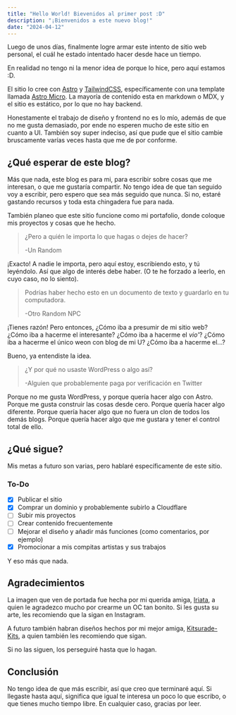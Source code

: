 ```yaml
---
title: "Hello World! Bievenidos al primer post :D"
description: "¡Bienvenidos a este nuevo blog!"
date: "2024-04-12"
---
```


Luego de unos días, finalmente logre armar este intento de sitio web personal, el cuál he estado intentado hacer desde hace un tiempo.

En realidad no tengo ni la menor idea de porque lo hice, pero aquí estamos :D.

El sitio lo cree con [Astro](https://astro.build/) y [TailwindCSS](https://tailwindcss.com/), específicamente con una template llamada [Astro Micro](https://github.com/trevortylerlee/astro-micro). La mayoría de contenido esta en markdown o MDX, y el sitio es estático, por lo que no hay backend.

Honestamente el trabajo de diseño y frontend no es lo mío, además de que no me gusta demasiado, por ende no esperen mucho de este sitio en cuanto a UI. También soy super indeciso, así que pude que el sitio cambie bruscamente varías veces hasta que me de por conforme.


## ¿Qué esperar de este blog?

Más que nada, este blog es para mi, para escribir sobre cosas que me interesan, o que me gustaría compartir. No tengo idea de que tan seguido voy a escribir, pero espero que sea más seguido que nunca. Si no, estaré gastando recursos y toda esta chingadera fue para nada.

También planeo que este sitio funcione como mi portafolio, donde coloque mis proyectos y cosas que he hecho.

> ¿Pero a quién le importa lo que hagas o dejes de hacer?
>
> -Un Random

¡Exacto! A nadie le importa, pero aquí estoy, escribiendo esto, y tú leyéndolo. Así que algo de interés debe haber. (O te he forzado a leerlo, en cuyo caso, no lo siento).

> Podrías haber hecho esto en un documento de texto y guardarlo en tu computadora.
>
> -Otro Random NPC

¡Tienes razón! Pero entonces, ¿Cómo iba a presumir de mi sitio web? ¿Cómo iba a hacerme el interesante? ¿Cómo iba a hacerme el _vio'_? ¿Cómo iba a hacerme el único weon con blog de mi U? ¿Cómo iba a hacerme el...?

Bueno, ya entendiste la idea.

> ¿Y por qué no usaste WordPress o algo así?
>
> -Alguien que probablemente paga por verificación en Twitter

Porque no me gusta WordPress, y porque quería hacer algo con Astro. Porque me gusta construir las cosas desde cero. Porque quería hacer algo diferente. Porque quería hacer algo que no fuera un clon de todos los demás blogs. Porque quería hacer algo que me gustara y tener el control total de ello.

## ¿Qué sigue?

Mis metas a futuro son varias, pero hablaré específicamente de este sitio.

### To-Do

- [x] Publicar el sitio
- [x] Comprar un dominio y probablemente subirlo a Cloudflare
- [ ] Subir mis proyectos
- [ ] Crear contenido frecuentemente
- [ ] Mejorar el diseño y añadir más funciones (como comentarios, por ejemplo)
- [x] Promocionar a mis compitas artistas y sus trabajos

Y eso más que nada.

## Agradecimientos

La imagen que ven de portada fue hecha por mi querida amiga, [Iriata](https://www.instagram.com/iriata18/), a quien le agradezco mucho por crearme un OC tan bonito. Si les gusta su arte, les recomiendo que la sigan en Instagram.

A futuro también habran diseños hechos por mi mejor amiga, [Kitsurade-Kits](https://www.instagram.com/kitsurade_kits/), a quien también les recomiendo que sigan.

Si no las siguen, los perseguiré hasta que lo hagan.

## Conclusión

No tengo idea de que más escribir, así que creo que terminaré aquí. Si llegaste hasta aquí, significa que igual te interesa un poco lo que escribo, o que tienes mucho tiempo libre. En cualquier caso, gracias por leer.

